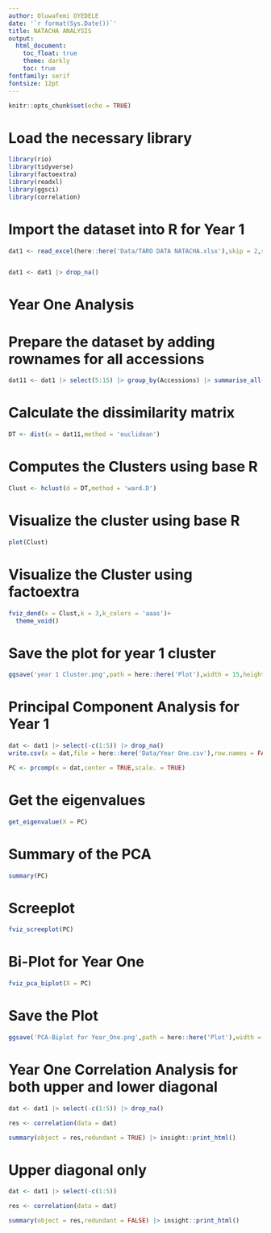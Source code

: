 ```yaml
---
author: Oluwafemi OYEDELE
date: '`r format(Sys.Date())`'
title: NATACHA ANALYSIS
output:
  html_document:
    toc_float: true
    theme: darkly
    toc: true
fontfamily: serif
fontsize: 12pt
---
```


```r
knitr::opts_chunk$set(echo = TRUE)
```
# Load the necessary library
```r
library(rio)
library(tidyverse)
library(factoextra)
library(readxl)
library(ggsci)
library(correlation)
```
# Import the dataset into R for Year 1

```r
dat1 <- read_excel(here::here('Data/TARO DATA NATACHA.xlsx'),skip = 2,sheet = 'year 1')


dat1 <- dat1 |> drop_na()
```

# Year One Analysis

# Prepare the dataset by adding rownames for all accessions
```r
dat11 <- dat1 |> select(5:15) |> group_by(Accessions) |> summarise_all(.funs = mean) |> column_to_rownames(var = 'Accessions')

```

# Calculate the dissimilarity matrix

```r
DT <- dist(x = dat11,method = 'euclidean')
```

# Computes the Clusters using base R

```r
Clust <- hclust(d = DT,method = 'ward.D')
```

# Visualize the cluster using base R
```r
plot(Clust)
```

# Visualize the Cluster using factoextra

```r
fviz_dend(x = Clust,k = 3,k_colors = 'aaas')+
  theme_void()
```
# Save the plot for year 1 cluster
```r
ggsave('year 1 Cluster.png',path = here::here('Plot'),width = 15,height = 8,dpi = 400,bg = 'white')
```

# Principal Component Analysis for Year 1

```r
dat <- dat1 |> select(-c(1:5)) |> drop_na() 
write.csv(x = dat,file = here::here('Data/Year One.csv'),row.names = FALSE)

PC <- prcomp(x = dat,center = TRUE,scale. = TRUE)

```
# Get the eigenvalues
```r
get_eigenvalue(X = PC)
```
# Summary of the PCA
```r
summary(PC)
```

# Screeplot
```r
fviz_screeplot(PC)
```

# Bi-Plot for Year One
```r
fviz_pca_biplot(X = PC)
```
# Save the Plot
```r
ggsave('PCA-Biplot for Year_One.png',path = here::here('Plot'),width = 15,height = 8,dpi = 400)
```

# Year One Correlation Analysis for both upper and lower diagonal
```r
dat <- dat1 |> select(-c(1:5)) |> drop_na()

res <- correlation(data = dat)

summary(object = res,redundant = TRUE) |> insight::print_html()
```

# Upper diagonal only
```r
dat <- dat1 |> select(-c(1:5))

res <- correlation(data = dat)

summary(object = res,redundant = FALSE) |> insight::print_html()
```


